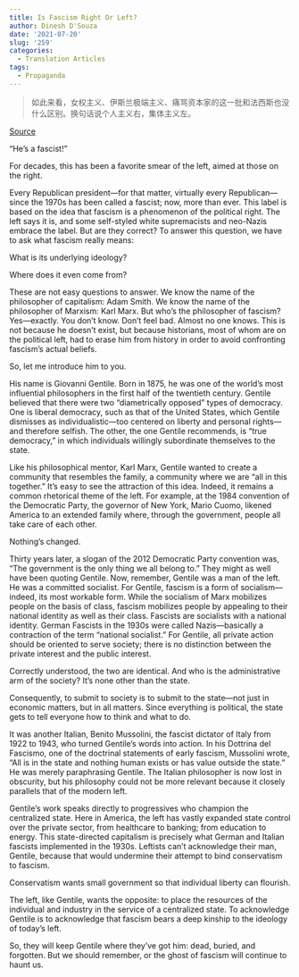 ```yaml
---
title: Is Fascism Right Or Left?
author: Dinesh D'Souza
date: '2021-07-20'
slug: '259'
categories:
  - Translation Articles
tags:
  - Propaganda
---
```


>如此来看，女权主义、伊斯兰极端主义、痛骂资本家的这一批和法西斯也没什么区别。换句话说个人主义右，集体主义左。

[Source](https://www.youtube.com/watch?v=m6bSsaVL6gA&list=WL&index=1)

“He’s a fascist!”

For decades, this has been a favorite smear of the left, aimed at those on the right.

Every Republican president—for that matter, virtually every Republican—since the 1970s has been called a fascist; now, more than ever. This label is based on the idea that fascism is a phenomenon of the political right. The left says it is, and some self-styled white supremacists and neo-Nazis embrace the label. But are they correct? To answer this question, we have to ask what fascism really means:

What is its underlying ideology?

Where does it even come from?

These are not easy questions to answer. We know the name of the philosopher of capitalism: Adam Smith. We know the name of the philosopher of Marxism:
Karl Marx. But who’s the philosopher of fascism? Yes—exactly. You don’t know. Don’t feel bad. Almost no one knows. This is not because he doesn’t exist, but because historians, most of whom are on the political left, had to erase him from history in order to avoid confronting fascism’s actual beliefs.

So, let me introduce him to you.

His name is Giovanni Gentile. Born in 1875, he was one of the world’s
most influential philosophers in the first half of the twentieth century.
Gentile believed that there were two “diametrically opposed” types of democracy. One is liberal democracy, such as that of the United States, which Gentile dismisses as individualistic—too centered on liberty and personal rights—and therefore selfish. The other, the one Gentile recommends, is “true democracy,” in which individuals willingly subordinate themselves to the state.

Like his philosophical mentor, Karl Marx, Gentile wanted to create a community that resembles the family, a community where we are “all in this together.” It’s easy to see the attraction of this idea. Indeed, it remains a common rhetorical theme of the left. For example, at the 1984 convention of the Democratic Party, the governor of New York, Mario Cuomo, likened America to an extended family where, through the government, people all take care of each other.

Nothing’s changed.

Thirty years later, a slogan of the 2012 Democratic Party convention was, “The government is the only thing we all belong to.” They might as well have been quoting Gentile. Now, remember, Gentile was a man of the left. He was a committed socialist. For Gentile, fascism is a form of socialism—indeed, its most workable form. While the socialism of Marx mobilizes people
on the basis of class, fascism mobilizes people by appealing to their national identity as well as their class. Fascists are socialists with a national identity. German Fascists in the 1930s were called Nazis—basically a contraction of the term “national socialist.” For Gentile, all private action should be oriented to serve society; there is no distinction between the private interest and the public interest.

Correctly understood, the two are identical. And who is the administrative arm of the society? It’s none other than the state.

Consequently, to submit to society is to submit to the state—not just in economic matters, but in all matters. Since everything is political, the state gets to tell everyone how to think and what to do.

It was another Italian, Benito Mussolini, the fascist dictator of Italy from 1922 to 1943, who turned Gentile’s words into action. In his Dottrina del Fascismo, one of the doctrinal statements of early fascism, Mussolini wrote,
“All is in the state and nothing human exists or has value outside the state.” He was merely paraphrasing Gentile. The Italian philosopher is now lost in obscurity, but his philosophy could not be more relevant because it closely parallels that of the modern left.

Gentile’s work speaks directly to progressives who champion the centralized state. Here in America, the left has vastly expanded state control over the private sector, from healthcare to banking; from education to energy. This state-directed capitalism is precisely what German and Italian fascists implemented in the 1930s. Leftists can’t acknowledge their man, Gentile,
because that would undermine their attempt to bind conservatism to fascism.

Conservatism wants small government so that individual liberty can flourish.

The left, like Gentile, wants the opposite: to place the resources of the individual and industry in the service of a centralized state. To acknowledge Gentile is to acknowledge that fascism bears a deep kinship to the ideology of today’s left.

So, they will keep Gentile where they’ve got him: dead, buried, and forgotten. But we should remember, or the ghost of fascism will continue to haunt us.

